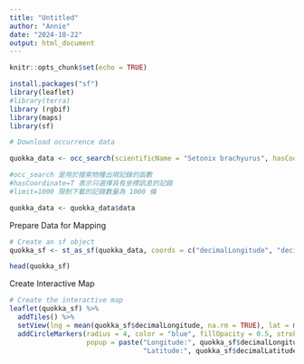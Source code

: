 ```yaml
---
title: "Untitled"
author: "Annie"
date: "2024-10-22"
output: html_document
---
```


```r
knitr::opts_chunk$set(echo = TRUE)
```

```r
install.packages("sf")
library(leaflet)
#library(terra)
library (rgbif)
library(maps)
library(sf)
```


```r
# Download occurrence data

quokka_data <- occ_search(scientificName = "Setonix brachyurus", hasCoordinate = TRUE, limit = 1000)

#occ_search 是用於搜索物種出現記錄的函數
#hasCoordinate=T 表示只選擇具有坐標訊息的記錄
#limit=1000 限制下載的記錄數量為 1000 條

quokka_data <- quokka_data$data

```

Prepare Data for Mapping
```r
# Create an sf object
quokka_sf <- st_as_sf(quokka_data, coords = c("decimalLongitude", "decimalLatitude"), crs = 4326)

head(quokka_sf)

```

Create Interactive Map
```r
# Create the interactive map
leaflet(quokka_sf) %>%
  addTiles() %>%
  setView(lng = mean(quokka_sf$decimalLongitude, na.rm = TRUE), lat = mean(quokka_sf$decimalLatitude, na.rm = TRUE), zoom = 5) %>%
  addCircleMarkers(radius = 4, color = "blue", fillOpacity = 0.5, stroke = FALSE,
                   popup = paste("Longitude:", quokka_sf$decimalLongitude, "<br>",
                                 "Latitude:", quokka_sf$decimalLatitude))

```

